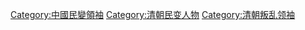 [[Category:中國民變領袖|Category:中國民變領袖]]
[[Category:清朝民变人物|Category:清朝民变人物]]
[[Category:清朝叛乱领袖|Category:清朝叛乱领袖]]